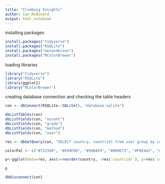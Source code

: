 ```yaml
---
title: "Climbing Insights"
author: Ian McDonald
output: html_notebook
---
```


installing packages
```r
install.packages("tidyverse")
install.packages("RSQLite")
install.packages("wesanderson")
install.packages("RColorBrewer")
```

loading libraries
```r
library("tidyverse")
library("RSQLite")
library(ggplot2)
library("RColorBrewer")
```

creating database connection and checking the table headers
```r
con <- dbConnect(RSQLite::SQLite(), "database.sqlite")

dbListTables(con)
dbListFields(con, "ascent")
dbListFields(con, "grade")
dbListFields(con, "method")
dbListFields(con, "user")

res <- dbGetQuery(con, "SELECT country, count(id) from user group by country order by count(id) desc limit 10;")

colorPal <- c("#712398", "#E69F00", "#56B4E9", "#009E73", "#F0E442", "#0072B2", "#D55E00", "#CC79A7", "#7C8A9B","#DA2391")

p<-ggplot(data=res, aes(x=reorder(country, -res$`count(id)`), y=res$`count(id)`, colour = reorder(country, -res$`count(id)`), fill = reorder(country, -res$`count(id)`))) + geom_bar(stat="identity") + xlab("Country of Residence") + ylab("Number of Climbers")  +scale_color_manual(values=colorPal, aesthetics = c("colour", "fill"), name="Country")

p

dbDisconnect(con)

```

